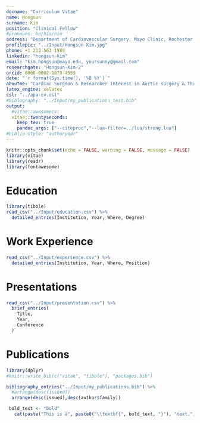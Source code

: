 ```yaml
---
docname: "Curriculum Vitae"
name: Hongsun
surname: Kim
position: "Clinical Fellow"
#pronouns: he/his/him
address: "Department of Cardiovascular Surgery, Mayo Clinic, Rochester, MN"
profilepic: "../Input/Hongsun Kim.jpg"
phone: +1 213 563 1989
linkedin: "hongsun-kim"
email: "kim.hongsun@mayo.edu, yoursunny@gmail.com"
researchgate: "Hongsun-Kim-2"
orcid: 0000-0002-1879-4553
date: "`r format(Sys.time(), '%B %Y')`"
aboutme: "Cardiac Surgeon & Researcher Interest in Aortic surgery & Thoracic transplantation"
latex_engine: xelatex
csl: "../apa-cv.csl"
#biblography: "../Input/my_publications_test.bib"
output:
  #vitae::awesomecv:
  vitae::twentyseconds:
    keep_tex: true
    pandoc_args: ["--citeproc","--lua-filter=../lua/strong.lua"]
#biblio-style: "authoryear"
---
```


```r
knitr::opts_chunk$set(echo = FALSE, warning = FALSE, message = FALSE)
library(vitae)
library(readr)
library(fontawesome)

```


# \faIcon{university} Education

```r
library(tibble)
read_csv("../Input/education.csv") %>% 
  detailed_entries(Institution, Year, Where, Degree)
```

# \faIcon{briefcase} Work Experience

```r
read_csv("../Input/experience.csv") %>% 
  detailed_entries(Institution, Year, Where, Position)
```

# \faIcon{comments} Presentations
```r
read_csv("../Input/presentation.csv") %>% 
  brief_entries(
    Title,
    Year,
    Conference
  )
```

# \faIcon*{file} Publications

```r
library(dplyr)
#knitr::write_bib(c("vitae", "tibble"), "packages.bib")

bibliography_entries("../Input/my_publications.bib") %>%
  #arrange(desc(issued))
  arrange(desc(issued),desc(author$family))

 bold_text <- "bold"
   cat(paste("This is a", paste0("\\textbf{", bold_text, "}"), "text."))
```

